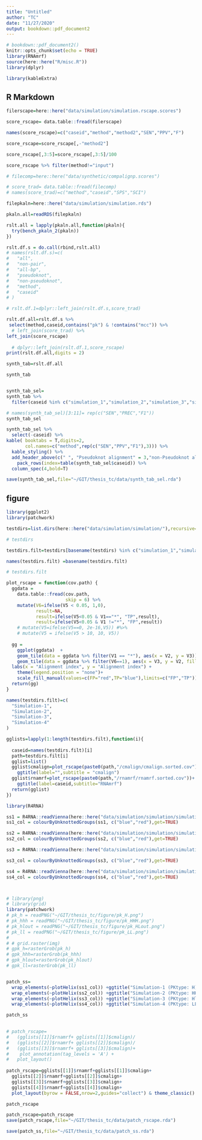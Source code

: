 ```yaml
---
title: "Untitled"
author: "TC"
date: "11/27/2020"
output: bookdown::pdf_document2
---
```


```r
# bookdown::pdf_document2()
knitr::opts_chunk$set(echo = TRUE)
library(RNAmrf)
source(here::here("R/misc.R"))
library(dplyr)

library(kableExtra)
```

## R Markdown

```r
filerscape=here::here("data/simulation/simulation.rscape.scores")

score_rscape= data.table::fread(filerscape)

names(score_rscape)=c("caseid","method","method2","SEN","PPV","F")

score_rscape=score_rscape[,-"method2"]

score_rscape[,3:5]=score_rscape[,3:5]/100

score_rscape %>% filter(method!="input")
```

```r
# filecomp=here::here("data/synthetic/compalignp.scores")

# score_trad= data.table::fread(filecomp)
# names(score_trad)=c("method","caseid","SPS","SCI")
```


```r
filepkaln=here::here("data/simulation/simulation.rds")

pkaln.all=readRDS(filepkaln)

rslt.all = lapply(pkaln.all,function(pkaln){
  try(bench_pkaln_2(pkaln))
})

rslt.df.s = do.call(rbind,rslt.all)
# names(rslt.df.s)=c(
#   "all",
#   "non-pair",
#   "all-bp",
#   "pseudoknot",
#   "non-pseudoknot",
#   "method",
#   "caseid"
# )

# rslt.df.1=dplyr::left_join(rslt.df.s,score_trad)

rslt.df.all=rslt.df.s %>% 
 select(method,caseid,contains("pk") & !contains("mcc")) %>% 
  # left_join(score_trad) %>% 
left_join(score_rscape)
  
  # dplyr::left_join(rslt.df.1,score_rscape)
print(rslt.df.all,digits = 2)
```

```r
synth_tab=rslt.df.all

synth_tab
```


```r

```

```r
synth_tab_sel=
synth_tab %>% 
  filter(caseid %in% c("simulation_1","simulation_2","simulation_3","simulation_4"))

# names(synth_tab_sel)[3:11]= rep(c("SEN","PREC","F1"))
synth_tab_sel

```


```r
synth_tab_sel %>% 
  select(-caseid) %>% 
kable( booktabs = T,digits=2,
       col.names=c("method",rep(c("SEN","PPV","F1"),3))) %>%
  kable_styling() %>%
  add_header_above(c(" ", "Pseudoknot alignment" = 3,"non-Pseudoknot alignment"=3,"Contact Prediction"=3)) %>%
    pack_rows(index=table(synth_tab_sel$caseid)) %>% 
  column_spec(4,bold=T)
```



```r
save(synth_tab_sel,file="~/GIT/thesis_tc/data/synth_tab_sel.rda")
```





## figure

```r
library(ggplot2)
library(patchwork)
```

```r


testdirs=list.dirs(here::here("data/simulation/simulation/"),recursive=FALSE)

# testdirs

testdirs.filt=testdirs[basename(testdirs) %in% c("simulation_1","simulation_2","simulation_3","simulation_4")]

names(testdirs.filt) =basename(testdirs.filt)

# testdirs.filt
```


```r
plot_rscape = function(cov.path) {
  ggdata =
    data.table::fread(cov.path,
                      skip = 6) %>%
    mutate(V6=ifelse(V5 < 0.05, 1,0),
           result=NA,
           result=ifelse(V5<0.05 & V1=="*", "TP",result),
           result=ifelse(V5<0.05 & V1 !="*", "FP",result))
    # mutate(V5=ifelse(V5==0, 2e-16,V5)) #%>% 
    # mutate(V5 = ifelse(V5 > 10, 10, V5))
  
  gg =
    ggplot(ggdata)  +
    geom_tile(data = ggdata %>% filter(V1 == "*"), aes(x = V2, y = V3)) + coord_fixed() +
    geom_tile(data = ggdata %>% filter(V6==1), aes(x = V3, y = V2, fill=result))+
  labs(x = "Alignment index", y = "Alignment index") +
    theme(legend.position = "none")+
    scale_fill_manual(values=c(FP="red",TP="blue"),limits=c("FP","TP"))
  return(gg)
}

names(testdirs.filt)=c(
  "Simulation-1",
  "Simulation-2",
  "Simulation-3",
  "Simulation-4"
)
```


```r
gglists=lapply(1:length(testdirs.filt),function(i){
  
  caseid=names(testdirs.filt)[i]
  path=testdirs.filt[i]
  gglist=list()
  gglist$cmalign=plot_rscape(paste0(path,"/cmalign/cmalign.sorted.cov"))+
    ggtitle(label="",subtitle = "cmalign")
  gglist$rnamrf=plot_rscape(paste0(path,"/rnamrf/rnamrf.sorted.cov"))+
    ggtitle(label=caseid,subtitle="RNAmrf")
  return(gglist)
})


```

```r


library(R4RNA)

ss1 = R4RNA::readVienna(here::here("data/simulation/simulation/simulation_1/seq1000_gaps.ss"))
ss1_col = colourByUnknottedGroups(ss1, c("blue","red"),get=TRUE)

ss2 = R4RNA::readVienna(here::here("data/simulation/simulation/simulation_2/seq1000_gaps.ss"))
ss2_col = colourByUnknottedGroups(ss2, c("blue","red"),get=TRUE)

ss3 = R4RNA::readVienna(here::here("data/simulation/simulation/simulation_3/seq1000_gaps.ss"))

ss3_col = colourByUnknottedGroups(ss3, c("blue","red"),get=TRUE)

ss4 = R4RNA::readVienna(here::here("data/simulation/simulation/simulation_4/seq1000_gaps.ss"))
ss4_col = colourByUnknottedGroups(ss4, c("blue","red"),get=TRUE)



# library(png)
# library(grid)
library(patchwork)
# pk_h = readPNG("~/GIT/thesis_tc/figure/pk_H.png")
# pk_hhh = readPNG("~/GIT/thesis_tc/figure/pk_HHH.png")
# pk_hlout = readPNG("~/GIT/thesis_tc/figure/pk_HLout.png")
# pk_ll = readPNG("~/GIT/thesis_tc/figure/pk_LL.png")
# 
# # grid.raster(img)
# gpk_h=rasterGrob(pk_h)
# gpk_hhh=rasterGrob(pk_hhh)
# gpk_hlout=rasterGrob(pk_hlout)
# gpk_ll=rasterGrob(pk_ll)


patch_ss=
  wrap_elements(~plotHelix(ss1_col)) +ggtitle("Simulation-1 (PKtype: H)")+
  wrap_elements(~plotHelix(ss2_col)) +ggtitle("Simulation-2 (PKtype: HHH)")+
  wrap_elements(~plotHelix(ss3_col)) +ggtitle("Simulation-3 (PKtype: Hlout)")+
  wrap_elements(~plotHelix(ss4_col)) +ggtitle("Simulation-4 (PKtype: LL)")

patch_ss
  
```


```r
# patch_rscape=
#   (gglists[[1]]$rnamrf+ gglists[[1]]$cmalign)/
#   (gglists[[2]]$rnamrf+ gglists[[2]]$cmalign)/
#   (gglists[[3]]$rnamrf+ gglists[[3]]$cmalign)+
#    plot_annotation(tag_levels = 'A') +
#   plot_layout()
  
patch_rscape=gglists[[1]]$rnamrf+gglists[[1]]$cmalign+
  gglists[[2]]$rnamrf+gglists[[2]]$cmalign+
  gglists[[3]]$rnamrf+gglists[[3]]$cmalign+
  gglists[[4]]$rnamrf+gglists[[4]]$cmalign+
  plot_layout(byrow = FALSE,nrow=2,guides="collect") & theme_classic() 

patch_rscape
```


```r
patch_rscape=patch_rscape
save(patch_rscape,file="~/GIT/thesis_tc/data/patch_rscape.rda")
```


```r
save(patch_ss,file="~/GIT/thesis_tc/data/patch_ss.rda")
```








